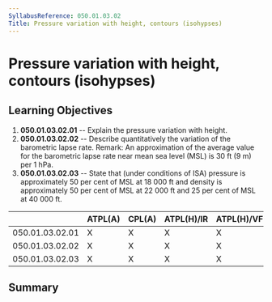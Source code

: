 ```yaml
---
SyllabusReference: 050.01.03.02
Title: Pressure variation with height, contours (isohypses)
---
```


# Pressure variation with height, contours (isohypses)

## Learning Objectives

1.  **050.01.03.02.01** -- Explain the pressure variation with height.
2.  **050.01.03.02.02** -- Describe quantitatively the variation of the
    barometric lapse rate. Remark: An approximation of the average value for the
    barometric lapse rate near mean sea level (MSL) is 30 ft (9 m) per 1 hPa.
3.  **050.01.03.02.03** -- State that (under conditions of ISA) pressure is
    approximately 50 per cent of MSL at 18 000 ft and density is approximately 50
    per cent of MSL at 22 000 ft and 25 per cent of MSL at 40 000 ft.

|                 | ATPL(A) | CPL(A) | ATPL(H)/IR | ATPL(H)/VFR | CPL(H) | IR  | CBIR(A) |
| --------------- | ------- | ------ | ---------- | ----------- | ------ | --- | ------- |
| 050.01.03.02.01 | X       | X      | X          | X           | X      | X   | X       |
| 050.01.03.02.02 | X       | X      | X          | X           | X      | X   | X       |
| 050.01.03.02.03 | X       | X      | X          | X           | X      | X   | X       |

## Summary
